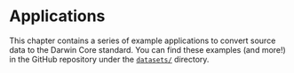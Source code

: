 # Applications

This chapter contains a series of example applications to convert source data to the Darwin Core standard. You can find
these examples (and more!) in the GitHub repository under the [`datasets/`](https://github.com/ioos/bio_data_guide/tree/main/datasets)
directory.


